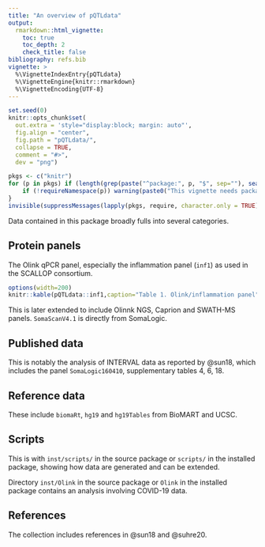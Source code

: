 ```yaml
---
title: "An overview of pQTLdata"
output:
  rmarkdown::html_vignette:
    toc: true
    toc_depth: 2
    check_title: false
bibliography: refs.bib
vignette: >
  %\VignetteIndexEntry{pQTLdata}
  %\VignetteEngine{knitr::rmarkdown}
  %\VignetteEncoding{UTF-8}
---
```


```r
set.seed(0)
knitr::opts_chunk$set(
  out.extra = 'style="display:block; margin: auto"',
  fig.align = "center",
  fig.path = "pQTLdata/",
  collapse = TRUE,
  comment = "#>",
  dev = "png")
```

```r
pkgs <- c("knitr")
for (p in pkgs) if (length(grep(paste("^package:", p, "$", sep=""), search())) == 0) {
    if (!requireNamespace(p)) warning(paste0("This vignette needs package `", p, "'; please install"))
}
invisible(suppressMessages(lapply(pkgs, require, character.only = TRUE)))
```

Data contained in this package broadly fulls into several categories.

## Protein panels

The Olink qPCR panel, especially the inflammation panel (`inf1`) as used in the SCALLOP consortium.

```r
options(width=200)
knitr::kable(pQTLdata::inf1,caption="Table 1. Olink/inflammation panel")
```

This is later extended to include Olinnk NGS, Caprion and SWATH-MS panels. `SomaScanV4.1` is directly from SomaLogic.

## Published data

This is notably the analysis of INTERVAL data as reported by @sun18, which includes the panel `SomaLogic160410`, supplementary tables 4, 6, 18.

## Reference data

These include `biomaRt`, `hg19` and `hg19Tables` from BioMART and UCSC.

## Scripts

This is with `inst/scripts/` in the source package or `scripts/` in the installed package, showing how data are generated and can be extended.

Directory `inst/Olink` in the source package or `Olink` in the installed package contains an analysis involving COVID-19 data.

## References

The collection includes references in @sun18 and @suhre20.
